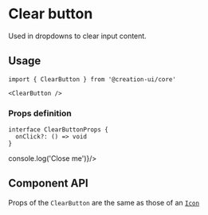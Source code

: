
# Clear button

Used in dropdowns to clear input content.


<PartOfCore />

## Usage

```tsx copy
import { ClearButton } from '@creation-ui/core'

<ClearButton />
```

### Props definition

```tsx copy
interface ClearButtonProps {
  onClick?: () => void
}
```


<Container>
  <ClearButton onClick={()=>console.log('Close me')}/>
</Container>


## Component API

Props of the `ClearButton` are the same as those of an [`Icon`](/docs/components/icons#component-api)
